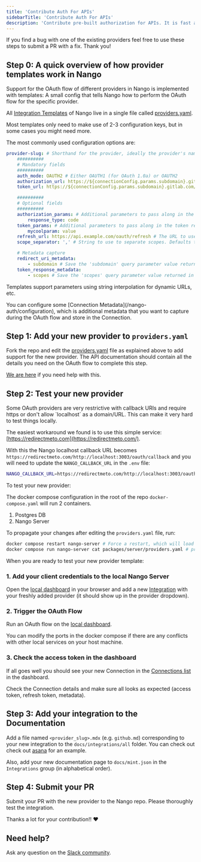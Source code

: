 ```yaml
---
title: 'Contribute Auth For APIs'
sidebarTitle: 'Contribute Auth For APIs'
description: 'Contribute pre-built authorization for APIs. It is fast and easy!'
---
```


If you find a bug with one of the existing providers feel free to use these
steps to submit a PR with a fix. Thank you!

## Step 0: A quick overview of how provider templates work in Nango

Support for the OAuth flow of different providers in Nango is implemented with
templates: A small config that tells Nango how to perform the OAuth flow for the
specific provider.

All [Integration Templates](/core-concepts#integration-templates) of Nango live in a single file called
[providers.yaml](https://nango.dev/providers.yaml).

Most templates only need to make use of 2-3 configuration keys, but in some
cases you might need more.

The most commonly used configuration options are:

```yaml
provider-slug: # Shorthand for the provider, ideally the provider's name. Must be unique. Kebab case.
    ##########
    # Mandatory fields
    ##########
    auth_mode: OAUTH2 # Either OAUTH1 (for OAuth 1.0a) or OAUTH2
    authorization_url: https://${connectionConfig.params.subdomain}.gitlab.com/oauth/authorize # The URL of the authorization page for the OAuth service (supports string interpolation)
    token_url: https://${connectionConfig.params.subdomain}.gitlab.com/oauth/token # The URL for the token request (supports string interpolation)

    ##########
    # Optional fields
    ##########
    authorization_params: # Additional parameters to pass along in the authorization step
        response_type: code
    token_params: # Additional parameters to pass along in the token request
        mycoolparam: value
    refresh_url: https://api.example.com/oauth/refresh # The URL to use for refreshing the access token (only if different from token_url)
    scope_separator: ',' # String to use to separate scopes. Defaults to ' ' (1 space) if not provided

    # Metadata capture
    redirect_uri_metadata:
        - subdomain # Save the 'subdomain' query parameter value returned in the Redirect URI (Connection Metadata)
    token_response_metadata:
        - scopes # Save the 'scopes' query parameter value returned in the token response (Connection Metadata)
```

<Note>Templates support parameters using string interpolation for dynamic URLs, etc.</Note>

<Note>
    You can configure some [Connection Metadata](/nango-auth/configuration), which is additional metadata that you want to capture during the OAuth flow and
    store in the Connection.
</Note>

## Step 1: Add your new provider to `providers.yaml`

Fork the repo and edit the [providers.yaml](https://nango.dev/providers.yaml) file as explained
above to add support for the new provider. The API documentation should contain
all the details you need on the OAuth flow to complete this step.

[We are here](https://nango.dev/slack) if you need help with this.

## Step 2: Test your new provider

<Tip>
Some OAuth providers are very restrictive with callback URIs and require https
or don't allow `localhost` as a domain/URL. This can make it very hard to test
things locally.

The easiest workaround we found is to use this simple service:
[https://redirectmeto.com](https://redirectmeto.com/).

With this the Nango localhost callback URL becomes
`https://redirectmeto.com/http://localhost:3003/oauth/callback` and you will
need to update the `NANGO_CALLBACK_URL` in the `.env` file:

```bash
NANGO_CALLBACK_URL=https://redirectmeto.com/http://localhost:3003/oauth/callback
```

</Tip>

To test your new provider:

The docker compose configuration in the root of the repo `docker-compose.yaml`
will run 2 containers.

1. Postgres DB
2. Nango Server

To propagate your changes after editing the `providers.yaml` file, run:

```bash
docker compose restart nango-server # Force a restart, which will load in the yaml again
docker compose run nango-server cat packages/server/providers.yaml # print the contents of the providers file from inside the container
```

When you are ready to test your new provider template:

### 1\. Add your client credentials to the local Nango Server

Open the [local dashboard](http://localhost:3003) in your browser and add a new
[Integration](/core-concepts#integrations) with your freshly added provider (it should show up in the provider
dropdown).

### 2\. Trigger the OAuth Flow

Run an OAuth flow on the
[local dashboard](http://localhost:3003/connection/create).

You can modify the ports in the docker compose if there are any conflicts with
other local services on your host machine.

### 3\. Check the access token in the dashboard

If all goes well you should see your new Connection in the
[Connections list](http://localhost:3003/connections) in the dashboard.

Check the Connection details and make sure all looks as expected (access token,
refresh token, metadata).

## Step 3: Add your integration to the Documentation

Add a file named `<provider_slug>.mdx` (e.g. `github.md`) corresponding to your
new integration to the `docs/integrations/all` folder. You can check out check out
[asana](/integrations/all/asana) for an example.

Also, add your new documentation page to `docs/mint.json` in the `Integrations` group (in alphabetical order).

## Step 4: Submit your PR

Submit your PR with the new provider to the Nango repo. Please thoroughly test
the integration.

Thanks a lot for your contribution!! ❤️

## Need help?

Ask any question on the [Slack community](https://nango.dev/slack).
